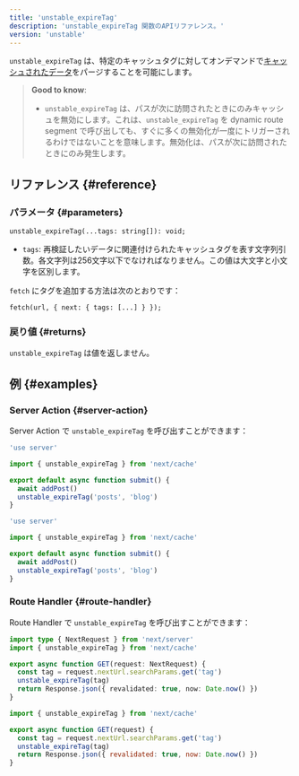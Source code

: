 ```yaml
---
title: 'unstable_expireTag'
description: 'unstable_expireTag 関数のAPIリファレンス。'
version: 'unstable'
---
```


`unstable_expireTag` は、特定のキャッシュタグに対してオンデマンドで[キャッシュされたデータ](/docs/app/building-your-application/caching)をパージすることを可能にします。

> **Good to know**:
>
> - `unstable_expireTag` は、パスが次に訪問されたときにのみキャッシュを無効にします。これは、`unstable_expireTag` を dynamic route segment で呼び出しても、すぐに多くの無効化が一度にトリガーされるわけではないことを意味します。無効化は、パスが次に訪問されたときにのみ発生します。

## リファレンス {#reference}

### パラメータ {#parameters}

```tsx
unstable_expireTag(...tags: string[]): void;
```

- `tags`: 再検証したいデータに関連付けられたキャッシュタグを表す文字列引数。各文字列は256文字以下でなければなりません。この値は大文字と小文字を区別します。

`fetch` にタグを追加する方法は次のとおりです：

```tsx
fetch(url, { next: { tags: [...] } });
```

### 戻り値 {#returns}

`unstable_expireTag` は値を返しません。

## 例 {#examples}

### Server Action {#server-action}

Server Action で `unstable_expireTag` を呼び出すことができます：

<Tabs>
<TabItem value="ts" label="TypeScript">

```ts title="app/actions.ts" switcher
'use server'

import { unstable_expireTag } from 'next/cache'

export default async function submit() {
  await addPost()
  unstable_expireTag('posts', 'blog')
}
```

</TabItem>
<TabItem value="js" label="JavaScript">

```js title="app/actions.js" switcher
'use server'

import { unstable_expireTag } from 'next/cache'

export default async function submit() {
  await addPost()
  unstable_expireTag('posts', 'blog')
}
```

</TabItem>
</Tabs>

### Route Handler {#route-handler}

Route Handler で `unstable_expireTag` を呼び出すことができます：

<Tabs>
<TabItem value="ts" label="TypeScript">

```ts title="app/api/revalidate/route.ts" switcher
import type { NextRequest } from 'next/server'
import { unstable_expireTag } from 'next/cache'

export async function GET(request: NextRequest) {
  const tag = request.nextUrl.searchParams.get('tag')
  unstable_expireTag(tag)
  return Response.json({ revalidated: true, now: Date.now() })
}
```

</TabItem>
<TabItem value="js" label="JavaScript">

```js title="app/api/revalidate/route.js" switcher
import { unstable_expireTag } from 'next/cache'

export async function GET(request) {
  const tag = request.nextUrl.searchParams.get('tag')
  unstable_expireTag(tag)
  return Response.json({ revalidated: true, now: Date.now() })
}
```

</TabItem>
</Tabs>
